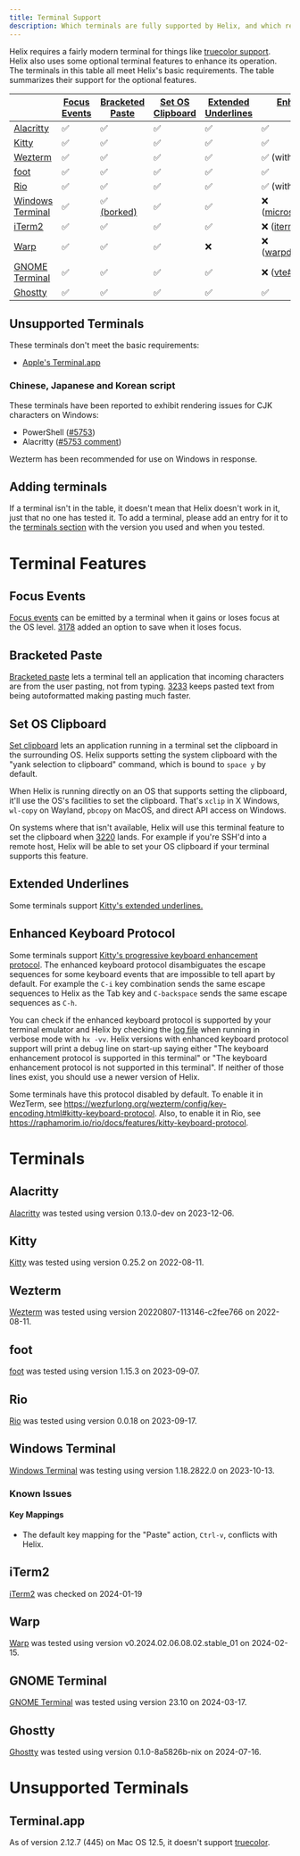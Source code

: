 ```yaml
---
title: Terminal Support
description: Which terminals are fully supported by Helix, and which require additional configurations
---
```


Helix requires a fairly modern terminal for things like [truecolor support](https://github.com/termstandard/colors). Helix also uses some optional terminal features to enhance its operation. The terminals in this table all meet Helix's basic requirements. The table summarizes their support for the optional features.

|                    | [Focus Events] | [Bracketed Paste]                                                   | [Set OS Clipboard] | [Extended Underlines] | [Enhanced Keyboard Protocol]                                                        |
| ------------------ | -------------- | ------------------------------------------------------------------- | ------------------ | --------------------- | ----------------------------------------------------------------------------------- |
| [Alacritty]        | ✅             | ✅                                                                  | ✅                 | ✅                    | ✅                                                                                  |
| [Kitty]            | ✅             | ✅                                                                  | ✅                 | ✅                    | ✅                                                                                  |
| [Wezterm]          | ✅             | ✅                                                                  | ✅                 | ✅                    | ✅ (with config)                                                                    |
| [foot]             | ✅             | ✅                                                                  | ✅                 | ✅                    | ✅                                                                                  |
| [Rio]              | ✅             | ✅                                                                  | ✅                 | ✅                    | ✅ (with config)                                                                    |
| [Windows Terminal] | ✅             | ✅ [(borked)](https://github.com/crossterm-rs/crossterm/issues/737) | ✅                 | ✅                    | ❌ ([microsoft/terminal#11509](https://github.com/microsoft/terminal/issues/11509)) |
| [iTerm2]           | ✅             | ✅                                                                  | ✅                 | ✅                    | ❌ ([iterm2#10017](https://gitlab.com/gnachman/iterm2/-/issues/10017))              |
| [Warp]             | ✅             | ✅                                                                  | ✅                 | ❌                    | ❌ ([warpdotdev/Warp#2528](https://github.com/warpdotdev/Warp/issues/2528))         |
| [GNOME Terminal]   | ✅             | ✅                                                                  | ✅                 | ✅                    | ❌ ([vte#2601](https://gitlab.gnome.org/GNOME/vte/-/issues/2601))                   |
| [Ghostty]          | ✅             | ✅                                                                  | ✅                 | ✅                    | ✅                                                                                  |

##

[Focus Events]: #focus-events
[Bracketed Paste]: #bracketed-paste
[Set OS Clipboard]: #set-os-clipboard
[Extended Underlines]: #extended-underlines
[Enhanced Keyboard Protocol]: #enhanced-keyboard-protocol
[Alacritty]: #alacritty
[Kitty]: #kitty
[Wezterm]: #wezterm
[foot]: #foot
[Rio]: #rio
[Windows Terminal]: #windows-terminal
[iTerm2]: #iterm2
[Warp]: #warp
[GNOME Terminal]: #gnome-terminal
[Ghostty]: #ghostty

## Unsupported Terminals

These terminals don't meet the basic requirements:

- [Apple's Terminal.app](#terminalapp)

### Chinese, Japanese and Korean script

These terminals have been reported to exhibit rendering issues for CJK characters on Windows:

- PowerShell ([#5753](https://github.com/helix-editor/helix/issues/5753))
- Alacritty ([#5753 comment](https://github.com/helix-editor/helix/issues/5753#issuecomment-1411461592))

Wezterm has been recommended for use on Windows in response.

## Adding terminals

If a terminal isn't in the table, it doesn't mean that Helix doesn't work in it, just that no one has tested it. To add a terminal, please add an entry for it to the [terminals section](#terminals) with the version you used and when you tested.

# Terminal Features

## Focus Events

[Focus events](https://terminalguide.namepad.de/mode/p1004/) can be emitted by a terminal when it gains or loses focus at the OS level.
[3178](https://github.com/helix-editor/helix/pull/3178) added an option to save when it loses focus.

## Bracketed Paste

[Bracketed paste](https://en.wikipedia.org/wiki/Bracketed-paste) lets a terminal tell an application that incoming characters are from the user pasting, not from typing.
[3233](https://github.com/helix-editor/helix/pull/3233) keeps pasted text from being autoformatted making pasting much faster.

## Set OS Clipboard

[Set clipboard](https://terminalguide.namepad.de/seq/osc-52/) lets an application running in a terminal set the clipboard in the surrounding OS.
Helix supports setting the system clipboard with the "yank selection to clipboard" command, which is bound to `space y` by default.

When Helix is running directly on an OS that supports setting the clipboard, it'll use the OS's facilities to set the clipboard.
That's `xclip` in X Windows, `wl-copy` on Wayland, `pbcopy` on MacOS, and direct API access on Windows.

On systems where that isn't available, Helix will use this terminal feature to set the clipboard when [3220](https://github.com/helix-editor/helix/pull/3220) lands.
For example if you're SSH'd into a remote host, Helix will be able to set your OS clipboard if your terminal supports this feature.

## Extended Underlines

Some terminals support [Kitty's extended underlines.](https://sw.kovidgoyal.net/kitty/underlines/)

## Enhanced Keyboard Protocol

Some terminals support [Kitty's progressive keyboard enhancement protocol](https://sw.kovidgoyal.net/kitty/keyboard-protocol/). The enhanced keyboard protocol disambiguates the escape sequences for some keyboard events that are impossible to tell apart by default. For example the `C-i` key combination sends the same escape sequences to Helix as the Tab key and `C-backspace` sends the same escape sequences as `C-h`.

You can check if the enhanced keyboard protocol is supported by your terminal emulator and Helix by checking the [log file] when running in verbose mode with `hx -vv`. Helix versions with enhanced keyboard protocol support will print a debug line on start-up saying either "The keyboard enhancement protocol is supported in this terminal" or "The keyboard enhancement protocol is not supported in this terminal". If neither of those lines exist, you should use a newer version of Helix.

Some terminals have this protocol disabled by default. To enable it in WezTerm, see https://wezfurlong.org/wezterm/config/key-encoding.html#kitty-keyboard-protocol. Also, to enable it in Rio, see https://raphamorim.io/rio/docs/features/kitty-keyboard-protocol.

[log file]: https://github.com/helix-editor/helix/wiki/FAQ#access-the-log-file

# Terminals

## Alacritty

[Alacritty](https://alacritty.org/) was tested using version 0.13.0-dev on 2023-12-06.

## Kitty

[Kitty](https://sw.kovidgoyal.net/kitty/) was tested using version 0.25.2 on 2022-08-11.

## Wezterm

[Wezterm](https://wezfurlong.org/wezterm/) was tested using version 20220807-113146-c2fee766 on 2022-08-11.

## foot

[foot](https://codeberg.org/dnkl/foot) was tested using version 1.15.3 on 2023-09-07.

## Rio

[Rio](https://github.com/raphamorim/rio) was tested using version 0.0.18 on 2023-09-17.

## Windows Terminal

[Windows Terminal](https://github.com/microsoft/terminal) was testing using version 1.18.2822.0 on 2023-10-13.

### Known Issues

#### Key Mappings

- The default key mapping for the "Paste" action, `Ctrl-v`, conflicts with Helix.

## iTerm2

[iTerm2](https://iterm2.com) was checked on 2024-01-19

## Warp

[Warp](https://www.warp.dev) was tested using version v0.2024.02.06.08.02.stable_01 on 2024-02-15.

## GNOME Terminal

[GNOME Terminal](https://help.gnome.org/users/gnome-terminal/stable/) was tested using version 23.10 on 2024-03-17.

## Ghostty

[Ghostty](https://github.com/ghostty-org) was tested using version 0.1.0-8a5826b-nix on 2024-07-16.

# Unsupported Terminals

## Terminal.app

As of version 2.12.7 (445) on Mac OS 12.5, it doesn't support [truecolor](https://github.com/termstandard/colors).
